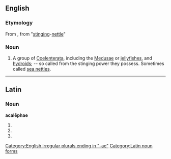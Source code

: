 {{also|Acalephae}}
==English==

===Etymology===
From {{etyl|la}} {{term|acalephe|acalēphē|nettle|lang=la}}, from {{etyl|grc}} {{term|ἀκαλήφη|{{polytonic|ἀκαλήφη}}}} {{qualifier|akalēphē}} "[[stinging]]-[[nettle]]"

===Noun===
{{head|en|noun}}  {{p}}

# A group of [[Coelenterata]], including the [[Medusae]] or [[jellyfish]]es, and [[hydroid]]s; -- so called from the stinging power they possess. Sometimes called [[sea nettle]]s.

[[Category:English irregular plurals ending in "-ae"]]
----

==Latin==

===Noun===
'''acalēphae''' {{f}}

# {{inflection of|acalephe|acalēphē|dat|s|lang=la}}
# {{inflection of|acalephe|acalēphē|nom|p|lang=la}}
# {{inflection of|acalephe|acalēphē|voc|p|lang=la}}

[[Category:Latin noun forms]]